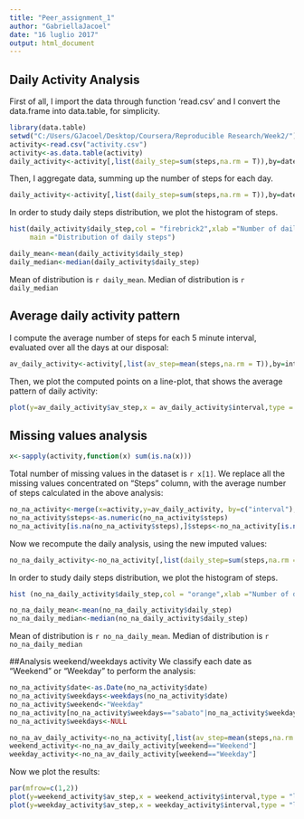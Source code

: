 ---
title: "Peer_assignment_1"
author: "GabriellaJacoel"
date: "16 luglio 2017"
output: html_document
---

## Daily Activity Analysis

First of all, I import the data through function 'read.csv' and I convert the data.frame into data.table, for simplicity.

```{r}
library(data.table)
setwd("C:/Users/GJacoel/Desktop/Coursera/Reproducible Research/Week2/")
activity<-read.csv("activity.csv")
activity<-as.data.table(activity)
daily_activity<-activity[,list(daily_step=sum(steps,na.rm = T)),by=date]

```
Then, I aggregate data, summing up the number of steps for each day.
```{r}
daily_activity<-activity[,list(daily_step=sum(steps,na.rm = T)),by=date]
```

In order to study daily steps distribution, we plot the histogram of steps.

```{r pressure, echo=FALSE}
hist(daily_activity$daily_step,col = "firebrick2",xlab ="Number of daily steps",
     main ="Distribution of daily steps")
```

```{r computetime,echo=TRUE}
daily_mean<-mean(daily_activity$daily_step)
daily_median<-median(daily_activity$daily_step)
```

Mean of distribution is `r daily_mean`.
Median of distribution is `r daily_median`

## Average daily activity pattern
I compute the average number of steps for each 5 minute interval, evaluated over all the days at our disposal:
```{r}
av_daily_activity<-activity[,list(av_step=mean(steps,na.rm = T)),by=interval]

```
Then, we plot the computed points on a line-plot, that shows the average pattern of daily activity:
```{r}
plot(y=av_daily_activity$av_step,x = av_daily_activity$interval,type = "l",col="darkcyan",xlab = "5 MINUTE INTERVAL",ylab = "AVERAGE NUMBER OF STEPS",main = "Average number of steps during the day")
```

## Missing values analysis
```{r}
x<-sapply(activity,function(x) sum(is.na(x)))
```
Total number of missing values in the dataset is `r x[1]`. We replace all the missing values concentrated on "Steps" column, with the average number of steps calculated in the above analysis:

```{r}
no_na_activity<-merge(x=activity,y=av_daily_activity, by=c("interval"),all.x = T)
no_na_activity$steps<-as.numeric(no_na_activity$steps)
no_na_activity[is.na(no_na_activity$steps),]$steps<-no_na_activity[is.na(no_na_activity$steps),]$av_step
```
Now we recompute the daily analysis, using the new imputed values:

```{r}
no_na_daily_activity<-no_na_activity[,list(daily_step=sum(steps,na.rm = T)),by=date]
```

In order to study daily steps distribution, we plot the histogram of steps.

```{r}
hist (no_na_daily_activity$daily_step,col = "orange",xlab ="Number of daily steps", main ="Distribution of daily steps (no missing values)")
```

```{r,echo=TRUE}
no_na_daily_mean<-mean(no_na_daily_activity$daily_step)
no_na_daily_median<-median(no_na_daily_activity$daily_step)
```

Mean of distribution is `r no_na_daily_mean`.
Median of distribution is `r no_na_daily_median`

##Analysis weekend/weekdays activity
We classify each date as "Weekend" or "Weekday" to perform the analysis:

```{r,echo=TRUE}
no_na_activity$date<-as.Date(no_na_activity$date)
no_na_activity$weekdays<-weekdays(no_na_activity$date)
no_na_activity$weekend<-"Weekday"
no_na_activity[no_na_activity$weekdays=="sabato"|no_na_activity$weekdays=="domenica",]$weekend<-"Weekend"
no_na_activity$weekdays<-NULL

no_na_av_daily_activity<-no_na_activity[,list(av_step=mean(steps,na.rm = T)),by=c("interval","weekend")]
weekend_activity<-no_na_av_daily_activity[weekend=="Weekend"]
weekday_activity<-no_na_av_daily_activity[weekend=="Weekday"]
```

Now we plot the results:

```{r}
par(mfrow=c(1,2))
plot(y=weekend_activity$av_step,x = weekend_activity$interval,type = "l",col="blue",xlab = "5 MINUTE INTERVAL",ylab = "AVERAGE NUMBER OF STEPS", main="Weekend activity")
plot(y=weekday_activity$av_step,x = weekday_activity$interval,type = "l",col="coral",xlab = "5 MINUTE INTERVAL",ylab = "AVERAGE NUMBER OF STEPS", main="Weekday activity")
```

